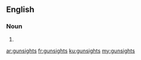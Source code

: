 ==English==

===Noun===
{{head|en}}

# {{plural of|gunsight}}

[[ar:gunsights]]
[[fr:gunsights]]
[[ku:gunsights]]
[[my:gunsights]]